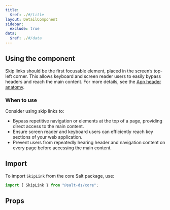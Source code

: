 ```yaml
---
title:
  $ref: ./#/title
layout: DetailComponent
sidebar:
  exclude: true
data:
  $ref: ./#/data
---
```


## Using the component

Skip links should be the first focusable element, placed in the screen’s top-left corner. This allows keyboard and screen reader users to easily bypass headers and reach the main content. For more details, see the [App header anatomy](/salt/patterns/app-header#anatomy).

### When to use

Consider using skip links to:

- Bypass repetitive navigation or elements at the top of a page, providing direct access to the main content.
- Ensure screen reader and keyboard users can efficiently reach key sections of your web application.
- Prevent users from repeatedly hearing header and navigation content on every page before accessing the main content.

## Import

To import `SkipLink` from the core Salt package, use:

```js
import { SkipLink } from "@salt-ds/core";
```

## Props

<PropsTable packageName="core" componentName="SkipLink" />
